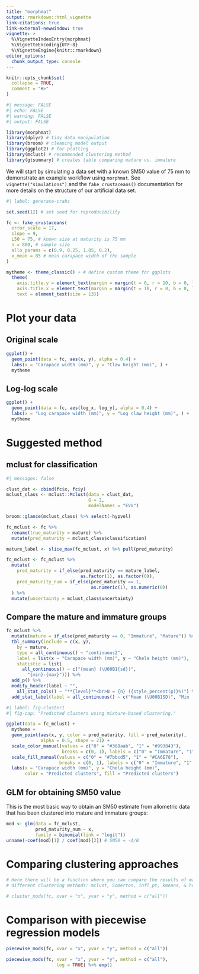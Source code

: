 ```yaml
---
title: "morphmat"
output: rmarkdown::html_vignette
link-citations: true
link-external-newwindow: true 
vignette: >
  %\VignetteIndexEntry{morphmat}
  %\VignetteEncoding{UTF-8}
  %\VignetteEngine{knitr::rmarkdown}
editor_options: 
  chunk_output_type: console
---
```


```r
knitr::opts_chunk$set(
  collapse = TRUE,
  comment = "#>"
)
```

```r
#| message: FALSE
#| echo: FALSE
#| warning: FALSE
#| output: FALSE

library(morphmat)
library(dplyr) # tidy data manipulation
library(broom) # cleaning model output
library(ggplot2) # for plotting
library(mclust) # recommended clustering method
library(gtsummary) # creates table comparing mature vs. immature 
```

We will start by simulating a data set with a known SM50 value of 75 mm to demonstrate an example workflow using `morphmat`. See `vignette("simulations")` and the `fake_crustaceans()` documentation for more details on the structure of our artificial data set.
```r
#| label: generate-crabs

set.seed(12) # set seed for reproducibility

fc <- fake_crustaceans(
  error_scale = 17,
  slope = 9,
  L50 = 75, # known size at maturity is 75 mm
  n = 800, # sample size
  allo_params = c(0.9, 0.25, 1.05, 0.2),
  x_mean = 85 # mean carapace width of the sample
)

mytheme <- theme_classic() + # define custom theme for ggplots
  theme(
    axis.title.y = element_text(margin = margin(t = 0, r = 10, b = 0, l = 0)),
    axis.title.x = element_text(margin = margin(t = 10, r = 0, b = 0, l = 0)),
    text = element_text(size = 13))
```

# Plot your data

## Original scale
```r
ggplot() +
  geom_point(data = fc, aes(x, y), alpha = 0.4) +
  labs(x = "Carapace width (mm)", y = "Claw height (mm)", ) +
  mytheme
```

## Log-log scale
```r
ggplot() +
  geom_point(data = fc, aes(log_x, log_y), alpha = 0.4) +
  labs(x = "Log carapace width (mm)", y = "Log claw height (mm)", ) +
  mytheme
```

# Suggested method

## mclust for classification

```r
#| messages: false

clust_dat <- cbind(fc$x, fc$y)
mclust_class <- mclust::Mclust(data = clust_dat,
                               G = 2,
                               modelNames = "EVV")

broom::glance(mclust_class) %>% select(-hypvol)

fc_mclust <- fc %>%
  rename(true_maturity = mature) %>%
  mutate(pred_maturity = mclust_class$classification) 

mature_label <- slice_max(fc_mclust, x) %>% pull(pred_maturity)

fc_mclust <- fc_mclust %>%
  mutate(
    pred_maturity = if_else(pred_maturity == mature_label,
                            as.factor(1), as.factor(0)),
    pred_maturity_num = if_else(pred_maturity == 1,
                                as.numeric(1), as.numeric(0))
  ) %>%
  mutate(uncertainty = mclust_class$uncertainty)
```

## Compare the mature and immature groups
```r
fc_mclust %>%
  mutate(mature = if_else(pred_maturity == 0, "Immature", "Mature")) %>%
  tbl_summary(include = c(x, y),
    by = mature,
    type = all_continuous() ~ "continuous2",
    label = list(x ~ "Carapace width (mm)", y ~ "Chela height (mm)"),
    statistic = list(
      all_continuous() ~ c("{mean} (\U00B1{sd})",
        "{min}-{max}"))) %>%
  add_p() %>%
  modify_header(label ~ "",
    all_stat_cols() ~ "**{level}**<br>N = {n} ({style_percent(p)}%)") %>%
  add_stat_label(label = all_continuous() ~ c("Mean (\U00B1SD)", "Min - Max"))
```

```r
#| label: fig-cluster1
#| fig-cap: "Predicted clusters using mixture-based clustering."

ggplot(data = fc_mclust) +
  mytheme +
  geom_point(aes(x, y, color = pred_maturity, fill = pred_maturity),
             alpha = 0.5, shape = 21) +
  scale_color_manual(values = c("0" = "#368aab", "1" = "#993843"),
                     breaks = c(0, 1), labels = c("0" = "Immature", "1" = "Mature")) +
  scale_fill_manual(values = c("0" = "#7bbcd5", "1" = "#CA6E78"),
                    breaks = c(0, 1), labels = c("0" = "Immature", "1" = "Mature")) +
  labs(x = "Carapace width (mm)", y = "Chela height (mm)",
       color = "Predicted clusters", fill = "Predicted clusters")
```

## GLM for obtaining SM50 value

This is the most basic way to obtain an SM50 estimate from allometric data that has been clustered into mature and immature groups:
```r
mod <- glm(data = fc_mclust,
           pred_maturity_num ~ x,
           family = binomial(link = "logit"))
unname(-coef(mod)[1] / coef(mod)[2]) # SM50 = -A/B
```

# Comparing clustering approaches
```r
# Here there will be a function where you can compare the results of many
# different clustering methods: mclust, Somerton, infl_pt, kmeans, & hclust

# cluster_mods(fc, xvar = "x", yvar = "y", method = c("all"))
```

# Comparison with piecewise regression models

```r
piecewise_mods(fc, xvar = "x", yvar = "y", method = c("all"))

piecewise_mods(fc, xvar = "x", yvar = "y", method = c("all"),
                   log = TRUE) %>% exp()
```


